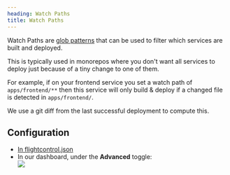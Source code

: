 ```yaml
---
heading: Watch Paths
title: Watch Paths
---
```




Watch Paths are [glob patterns](https://github.com/micromatch/micromatch#matching-features) that can be used to filter which services are built and deployed.

This is typically used in monorepos where you don't want all services to deploy just because of a tiny change to one of them.

For example, if on your frontend service you set a watch path of `apps/frontend/**` then this service will only build & deploy if a changed file is detected in `apps/frontend/`. 
                                                                                 
We use a git diff from the last successful deployment to compute this.


## Configuration

- [In flightcontrol.json](../config/using-code)
- In our dashboard, under the **Advanced** toggle:
    <div className="rounded-primary max-w-[450px]"><Image src={watchImg}/></div>
